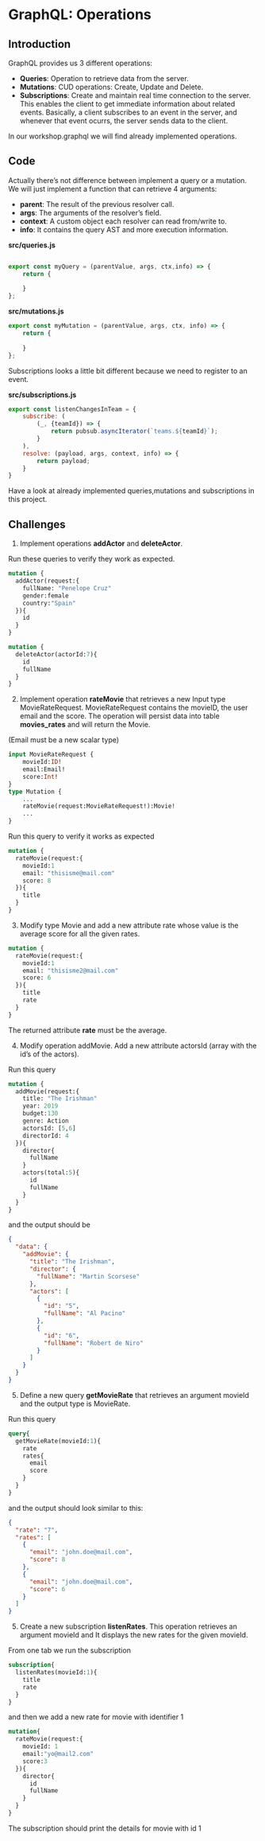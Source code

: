 # GraphQL: Operations

## Introduction

GraphQL provides us 3 different operations:

- **Queries**: Operation to retrieve data from the server.
- **Mutations**: CUD operations: Create, Update and Delete.
- **Subscriptions**: Create and maintain real time connection to the server. 
This enables the client to get immediate information about related events. Basically, a client 
subscribes to an event in the server, and whenever that event ocurrs, the server sends data to the client. 

In our workshop.graphql we will find already implemented operations.

## Code

Actually there's not difference between implement a query or a mutation. We will just implement a function that 
can retrieve 4 arguments:

- **parent**: The result of the previous resolver call.
- **args**: The arguments of the resolver’s field.
- **context**: A custom object each resolver can read from/write to.
- **info**: It contains the query AST and more execution information. 

**src/queries.js**
```js

export const myQuery = (parentValue, args, ctx,info) => {
    return {
        
    }
};
```

**src/mutations.js**
```js
export const myMutation = (parentValue, args, ctx, info) => {
    return {
              
    }
};
``` 

Subscriptions looks a little bit different because we need to register to an event.

**src/subscriptions.js**
```js
export const listenChangesInTeam = {
    subscribe: (
        (_, {teamId}) => {
            return pubsub.asyncIterator(`teams.${teamId}`);
        }
    ),
    resolve: (payload, args, context, info) => {
        return payload;
    }
}
```

Have a look at already implemented queries,mutations and subscriptions in this project.


## Challenges

1. Implement operations **addActor** and **deleteActor**.

Run these queries to verify they work as expected.

```graphql
mutation {
  addActor(request:{
    fullName: "Penelope Cruz"
    gender:female
    country:"Spain"
  }){
    id
  }
}
```

```graphql
mutation {
  deleteActor(actorId:7){
    id
    fullName
  }
}
```

2. Implement operation **rateMovie** that retrieves a new Input type MovieRateRequest. 
MovieRateRequest contains the movieID, the user email and the score. The operation will
persist data into table **movies_rates** and will return the Movie.

(Email must be a new scalar type)

```graphql
input MovieRateRequest {
    movieId:ID!
    email:Email!
    score:Int!
}
type Mutation {
    ...
    rateMovie(request:MovieRateRequest!):Movie!
    ...
}
```

Run this query to verify it works as expected

```graphql
mutation {
  rateMovie(request:{
    movieId:1
    email: "thisisme@mail.com"
    score: 8
  }){
    title
  }
}
```

3. Modify type Movie and add a new attribute rate whose value is the average score for 
all the given rates.

```graphql
mutation {
  rateMovie(request:{
    movieId:1
    email: "thisisme2@mail.com"
    score: 6
  }){
    title
    rate
  }
}
```

The returned attribute **rate** must be the average.

4. Modify operation addMovie. Add a new attribute actorsId (array with the id's of the actors).

Run this query

```graphql
mutation {
  addMovie(request:{
    title: "The Irishman"
    year: 2019
    budget:130
    genre: Action
    actorsId: [5,6]
    directorId: 4
  }){
    director{
      fullName
    }
    actors(total:5){
      id
      fullName
    }
  }
}
```

and the output should be

```json
{
  "data": {
    "addMovie": {
      "title": "The Irishman",
      "director": {
        "fullName": "Martin Scorsese"
      },
      "actors": [
        {
          "id": "5",
          "fullName": "Al Pacino"
        },
        {
          "id": "6",
          "fullName": "Robert de Niro"
        }
      ]
    }
  }
}
```

5. Define a new query **getMovieRate** that retrieves an argument movieId and the output
type is MovieRate. 

Run this query

```graphql
query{
  getMovieRate(movieId:1){
    rate
    rates{
      email
      score
    }
  }
}
```


and the output should look similar to this:

```json
{
  "rate": "7",
  "rates": [
    {
      "email": "john.doe@mail.com",
      "score": 8
    },
    {
      "email": "john.doe@mail.com",
      "score": 6
    }
  ]
}
```

5. Create a new subscription **listenRates**. This operation retrieves an argument movieId
and It displays the new rates for the given movieId.

From one tab we run the subscription

```graphql
subscription{
  listenRates(movieId:1){
    title
    rate
  }
}
```

and then we add a new rate for movie with identifier 1


```graphql
mutation{
  rateMovie(request:{
    movieId: 1
    email:"yo@mail2.com"
    score:3
  }){
    director{
      id
      fullName
    }
  }
}
```

The subscription should print the details for movie with id 1
